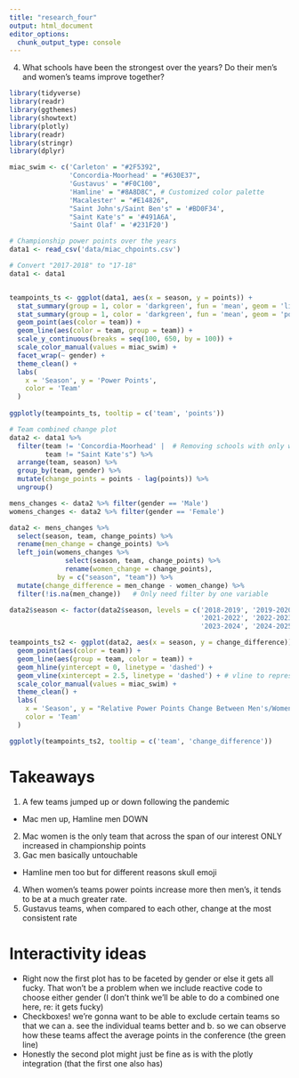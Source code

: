 ```yaml
---
title: "research_four"
output: html_document
editor_options: 
  chunk_output_type: console
---
```


4. What schools have been the strongest over the years? Do their men's and women's teams improve together?

```r
library(tidyverse)
library(readr)
library(ggthemes)
library(showtext)
library(plotly)
library(readr)
library(stringr)
library(dplyr)

miac_swim <- c('Carleton' = "#2F5392",
               'Concordia-Moorhead' = "#630E37",
               'Gustavus' = "#F0C100", 
               'Hamline' = "#8A8D8C", # Customized color palette
               'Macalester' = "#E14826",
               "Saint John's/Saint Ben's" = '#BD0F34', 
               "Saint Kate's" = '#491A6A', 
               'Saint Olaf' = '#231F20')
```

```r
# Championship power points over the years
data1 <- read_csv('data/miac_chpoints.csv')

# Convert "2017-2018" to "17-18"
data1 <- data1 


teampoints_ts <- ggplot(data1, aes(x = season, y = points)) + 
  stat_summary(group = 1, color = 'darkgreen', fun = 'mean', geom = 'line', linewidth = .5) +
  stat_summary(group = 1, color = 'darkgreen', fun = 'mean', geom = 'point', size = 1.75) +
  geom_point(aes(color = team)) + 
  geom_line(aes(color = team, group = team)) +
  scale_y_continuous(breaks = seq(100, 650, by = 100)) +
  scale_color_manual(values = miac_swim) + 
  facet_wrap(~ gender) +
  theme_clean() +
  labs(
    x = 'Season', y = 'Power Points',
    color = 'Team'
  )
  
ggplotly(teampoints_ts, tooltip = c('team', 'points'))
```

```r
# Team combined change plot
data2 <- data1 %>%
  filter(team != 'Concordia-Moorhead' |  # Removing schools with only women's teams
         team != "Saint Kate's") %>% 
  arrange(team, season) %>%
  group_by(team, gender) %>%
  mutate(change_points = points - lag(points)) %>%
  ungroup()

mens_changes <- data2 %>% filter(gender == 'Male')
womens_changes <- data2 %>% filter(gender == 'Female')

data2 <- mens_changes %>%
  select(season, team, change_points) %>%
  rename(men_change = change_points) %>%
  left_join(womens_changes %>%
              select(season, team, change_points) %>%
              rename(women_change = change_points), 
            by = c("season", "team")) %>%
  mutate(change_difference = men_change - women_change) %>% 
  filter(!is.na(men_change))   # Only need filter by one variable

data2$season <- factor(data2$season, levels = c('2018-2019', '2019-2020',
                                                '2021-2022', '2022-2023',
                                                '2023-2024', '2024-2025'))

teampoints_ts2 <- ggplot(data2, aes(x = season, y = change_difference)) +
  geom_point(aes(color = team)) +
  geom_line(aes(group = team, color = team)) + 
  geom_hline(yintercept = 0, linetype = 'dashed') +
  geom_vline(xintercept = 2.5, linetype = 'dashed') + # vline to represent the pandemic timeskip
  scale_color_manual(values = miac_swim) +
  theme_clean() + 
  labs(
    x = 'Season', y = "Relative Power Points Change Between Men's/Women's Teams",
    color = 'Team'
  )

ggplotly(teampoints_ts2, tooltip = c('team', 'change_difference'))
```

# Takeaways

1. A few teams jumped up or down following the pandemic
  + Mac men up, Hamline men DOWN 
2. Mac women is the only team that across the span of our interest ONLY increased in championship points
3. Gac men basically untouchable
  + Hamline men too but for different reasons skull emoji
4. When women's teams power points increase more then men's, it tends to be at a much greater rate.
5. Gustavus teams, when compared to each other, change at the most consistent rate

# Interactivity ideas

- Right now the first plot has to be faceted by gender or else it gets all fucky. That won't be a problem when we include reactive code to choose either gender (I don't think we'll be able to do a combined one here, re: it gets fucky)
- Checkboxes! we're gonna want to be able to exclude certain teams so that we can a. see the individual teams better and b. so we can observe how these teams affect the average points in the conference (the green line)
- Honestly the second plot might just be fine as is with the plotly integration (that the first one also has)